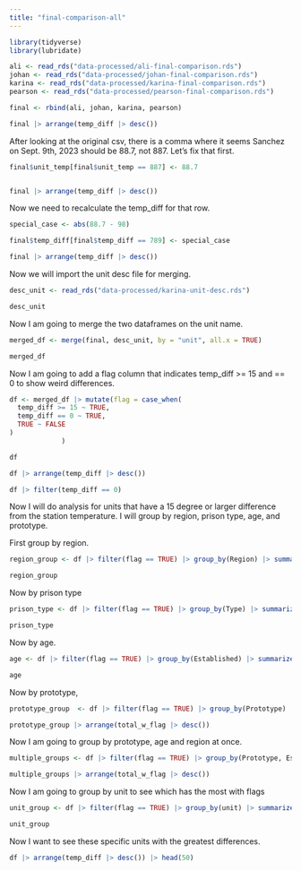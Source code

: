 ```yaml
---
title: "final-comparison-all"
---
```


```r
library(tidyverse)
library(lubridate)
```


```r
ali <- read_rds("data-processed/ali-final-comparison.rds")
johan <- read_rds("data-processed/johan-final-comparison.rds")
karina <- read_rds("data-processed/karina-final-comparison.rds")
pearson <- read_rds("data-processed/pearson-final-comparison.rds")


```

```r
final <- rbind(ali, johan, karina, pearson)

final |> arrange(temp_diff |> desc())

```

After looking at the original csv, there is a comma where it seems Sanchez on Sept. 9th, 2023 should be 88.7, not 887. 
Let's fix that first.

```r
final$unit_temp[final$unit_temp == 887] <- 88.7


final |> arrange(temp_diff |> desc())
```

Now we need to recalculate the temp_diff for that row.

```r
special_case <- abs(88.7 - 98)

final$temp_diff[final$temp_diff == 789] <- special_case

final |> arrange(temp_diff |> desc())

```

Now we will import the unit desc file for merging. 

```r
desc_unit <- read_rds("data-processed/karina-unit-desc.rds")

desc_unit

```

Now I am going to merge the two dataframes on the unit name. 

```r
merged_df <- merge(final, desc_unit, by = "unit", all.x = TRUE)

merged_df
```

Now I am going to add a flag column that indicates temp_diff >= 15 and == 0 to show weird differences. 

```r
df <- merged_df |> mutate(flag = case_when(
  temp_diff >= 15 ~ TRUE,
  temp_diff == 0 ~ TRUE,
  TRUE ~ FALSE
)
             )

df

df |> arrange(temp_diff |> desc())

df |> filter(temp_diff == 0)
```


Now I will do analysis for units that have a 15 degree or larger difference from the station temperature. I will group by region, prison type, age, and prototype. 

First group by region.

```r
region_group <- df |> filter(flag == TRUE) |> group_by(Region) |> summarize(total_w_flag = n()) |> arrange(total_w_flag |> desc())

region_group
```

Now by prison type

```r
prison_type <- df |> filter(flag == TRUE) |> group_by(Type) |> summarize(total_w_flag = n()) |> arrange(total_w_flag |> desc())

prison_type
```

Now by age.

```r
age <- df |> filter(flag == TRUE) |> group_by(Established) |> summarize(total_w_flag = n()) |> arrange(total_w_flag |> desc())

age 
```

Now by prototype,

```r
prototype_group  <- df |> filter(flag == TRUE) |> group_by(Prototype) |> summarize(total_w_flag = n())

prototype_group |> arrange(total_w_flag |> desc())
```

Now I am going to group by prototype, age and region at once. 

```r
multiple_groups <- df |> filter(flag == TRUE) |> group_by(Prototype, Established, Region) |> summarize(total_w_flag = n())

multiple_groups |> arrange(total_w_flag |> desc())
```

Now I am going to group by unit to see which has the most with flags

```r
unit_group <- df |> filter(flag == TRUE) |> group_by(unit) |> summarize(total_w_flag = n()) |> arrange(total_w_flag |> desc())

unit_group
``` 

Now I want to see these specific units with the greatest differences.

```r
df |> arrange(temp_diff |> desc()) |> head(50)
```

